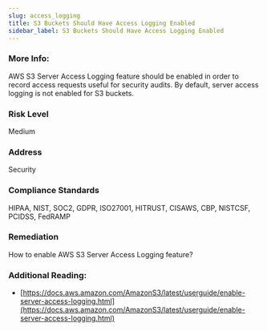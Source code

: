 ```yaml
---
slug: access_logging
title: S3 Buckets Should Have Access Logging Enabled
sidebar_label: S3 Buckets Should Have Access Logging Enabled
---
```


### More Info:

AWS S3 Server Access Logging feature should be enabled in order to record access requests useful for security audits. By default, server access logging is not enabled for S3 buckets.

### Risk Level

Medium

### Address

Security

### Compliance Standards

HIPAA, NIST, SOC2, GDPR, ISO27001, HITRUST, CISAWS, CBP, NISTCSF, PCIDSS, FedRAMP

### Remediation

How to enable AWS S3 Server Access Logging feature?

### Additional Reading:

- [https://docs.aws.amazon.com/AmazonS3/latest/userguide/enable-server-access-logging.html](https://docs.aws.amazon.com/AmazonS3/latest/userguide/enable-server-access-logging.html) 

